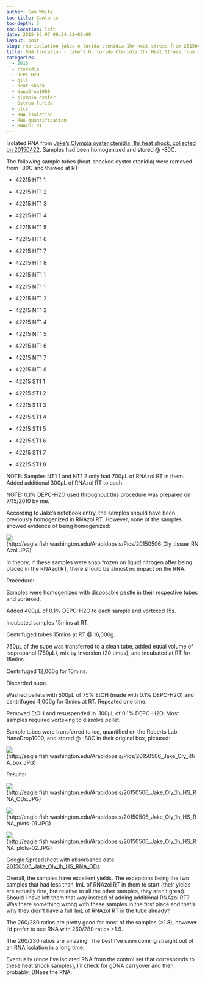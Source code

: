 ```yaml
---
author: Sam White
toc-title: Contents
toc-depth: 5
toc-location: left
date: 2015-05-07 00:24:21+00:00
layout: post
slug: rna-isolation-jakes-o-lurida-ctenidia-1hr-heat-stress-from-20150422
title: RNA Isolation - Jake's O. lurida Ctenidia 1hr Heat Stress from 20150422
categories:
  - 2015
  - ctenidia
  - DEPC-H2O
  - gill
  - heat shock
  - NanoDrop1000
  - olympia oyster
  - Ostrea lurida
  - pics
  - RNA isolation
  - RNA quantification
  - RNAzol RT
---
```


Isolated RNA from [Jake's Olympia oyster ctenidia, 1hr heat shock, collected on 20150422](https://heareresearch.blogspot.com/2015/04/4-22-2015-heatmechanical-shock.html). Samples had been homogenized and stored @ -80C.

The following sample tubes (heat-shocked oyster ctenidia) were removed from -80C and thawed at RT:




    
  * 42215 HT1 1

    
  * 42215 HT1 2

    
  * 42215 HT1 3

    
  * 42215 HT1 4

    
  * 42215 HT1 5

    
  * 42215 HT1 6

    
  * 42215 HT1 7

    
  * 42215 HT1 8

    
  * 42215 NT1 1

    
  * 42215 NT1 1

    
  * 42215 NT1 2

    
  * 42215 NT1 3

    
  * 42215 NT1 4

    
  * 42215 NT1 5

    
  * 42215 NT1 6

    
  * 42215 NT1 7

    
  * 42215 NT1 8

    
  * 42215 ST1 1

    
  * 42215 ST1 2

    
  * 42215 ST1 3

    
  * 42215 ST1 4

    
  * 42215 ST1 5

    
  * 42215 ST1 6

    
  * 42215 ST1 7

    
  * 42215 ST1 8



NOTE: Samples NT1 1 and NT1 2 only had 700μL of RNAzol RT in them. Added additional 300μL of RNAzol RT to each.

NOTE: 0.1% DEPC-H2O used throughout this procedure was prepared on 7/15/2010 by me.

According to Jake's notebook entry, the samples should have been previously homogenized in RNAzol RT. However, none of the samples showed evidence of being homogenized:

![](https://eagle.fish.washington.edu/Arabidopsis/Pics/20150506_Oly_tissue_RNAzol.JPG)(http://eagle.fish.washington.edu/Arabidopsis/Pics/20150506_Oly_tissue_RNAzol.JPG)



In theory, if these samples were snap frozen on liquid nitrogen after being placed in the RNAzol RT, there should be almost no impact on the RNA.



Procedure:

Samples were homogenized with disposable pestle in their respective tubes and vortexed.

Added 400μL of 0.1% DEPC-H2O to each sample and vortexed 15s.

Incubated samples 15mins at RT.

Centrifuged tubes 15mins at RT @ 16,000g.

750μL of the supe was transferred to a clean tube, added equal volume of isopropanol (750μL), mix by inversion (20 times), and incubated at RT for 15mins.

Centrifuged 12,000g for 10mins.

Discarded supe.

Washed pellets with 500μL of 75% EtOH (made with 0.1% DEPC-H2O) and centrifuged 4,000g for 3mins at RT. Repeated one time.

Removed EtOH and resuspended in  100μL of 0.1% DEPC-H2O. Most samples required vortexing to dissolve pellet.

Sample tubes were transferred to ice, quantified on the Roberts Lab NanoDrop1000, and stored @ -80C in their original box, pictured:

![](https://eagle.fish.washington.edu/Arabidopsis/Pics/20150506_Jake_Oly_RNA_box.JPG)(http://eagle.fish.washington.edu/Arabidopsis/Pics/20150506_Jake_Oly_RNA_box.JPG)



Results:

![](https://eagle.fish.washington.edu/Arabidopsis/20150506_Jake_Oly_1h_HS_RNA_ODs.JPG)(http://eagle.fish.washington.edu/Arabidopsis/20150506_Jake_Oly_1h_HS_RNA_ODs.JPG)

![](https://eagle.fish.washington.edu/Arabidopsis/20150506_Jake_Oly_1h_HS_RNA_plots-01.JPG)(http://eagle.fish.washington.edu/Arabidopsis/20150506_Jake_Oly_1h_HS_RNA_plots-01.JPG)

![](https://eagle.fish.washington.edu/Arabidopsis/20150506_Jake_Oly_1h_HS_RNA_plots-02.JPG)(http://eagle.fish.washington.edu/Arabidopsis/20150506_Jake_Oly_1h_HS_RNA_plots-02.JPG)



Google Spreadsheet with absorbance data: [20150506_Jake_Oly_1h_HS_RNA_ODs](https://docs.google.com/spreadsheets/d/1CKiWYWQjlAFirI2pyLZEhCx3UJIV_hAuUDM8FSi1cA4/edit?usp=sharing)

Overall, the samples have excellent yields. The exceptions being the two samples that had less than 1mL of RNAzol RT in them to start (their yields are actually fine, but relative to all the other samples, they aren't great). Should I have left them that way instead of adding additional RNAzol RT? Was there something wrong with these samples in the first place and that's why they didn't have a full 1mL of RNAzol RT in the tube already?

The 260/280 ratios are pretty good for most of the samples (>1.8), however I'd prefer to see RNA with 260/280 ratios >1.9.

The 260/230 ratios are amazing! The best I've seen coming straight out of an RNA isolation in a long time.

Eventually (once I've isolated RNA from the control set that corresponds to these heat shock samples), I'll check for gDNA carryover and then, probably, DNase the RNA.
